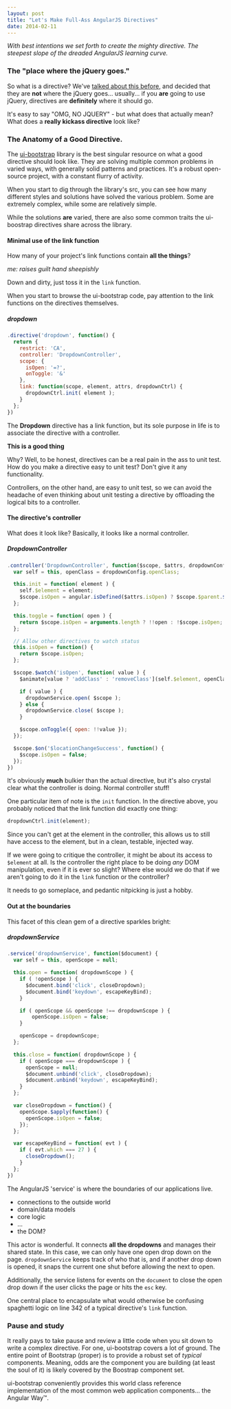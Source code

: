 ```yaml
---
layout: post
title: "Let's Make Full-Ass AngularJS Directives"
date: 2014-02-11
---
```


_With best intentions we set forth to create the mighty directive. The steepest slope of the dreaded AngularJS learning curve._

### The "place where the jQuery goes."

So what is a directive? We've [talked about this before](https://www.joelhooks.com/blog/2013/07/27/using-angularjs-stop-using-jquery-as-a-crutch/), and decided that they are **not** where the jQuery goes... usually... if you **are** going to use jQuery, directives are **definitely** where it should go.

It's easy to say "OMG, NO JQUERY" - but what does that actually mean? What does a **really kickass directive** look like?

### The Anatomy of a Good Directive.

The [ui-bootstrap](https://github.com/angular-ui/bootstrap) library is the best singular resource on what a good directive should look like. They are solving multiple common problems in varied ways, with generally solid patterns and practices. It's a robust open-source project, with a constant flurry of activity.

When you start to dig through the library's src, you can see how many different styles and solutions have solved the various problem. Some are extremely complex, while some are relatively simple.

While the solutions **are** varied, there are also some common traits the ui-boostrap directives share across the library.

#### Minimal use of the link function

How many of your project's link functions contain **all the things**?

_me: raises guilt hand sheepishly_

Down and dirty, just toss it in the `link` function.

When you start to browse the ui-bootstrap code, pay attention to the link functions on the directives themselves.

##### dropdown

```javascript
.directive('dropdown', function() {
  return {
    restrict: 'CA',
    controller: 'DropdownController',
    scope: {
      isOpen: '=?',
      onToggle: '&'
    },
    link: function(scope, element, attrs, dropdownCtrl) {
      dropdownCtrl.init( element );
    }
  };
})
```

The **Dropdown** directive has a link function, but its sole purpose in life is to associate the directive with a controller.

**This is a good thing**

Why? Well, to be honest, directives can be a real pain in the ass to unit test. How do you make a directive easy to unit test? Don't give it any functionality.

Controllers, on the other hand, are easy to unit test, so we can avoid the headache of even thinking about unit testing a directive by offloading the logical bits to a controller.

#### The directive's controller

What does it look like? Basically, it looks like a normal controller.

##### DropdownController

```javascript
.controller('DropdownController', function($scope, $attrs, dropdownConfig, dropdownService, $animate) {
  var self = this, openClass = dropdownConfig.openClass;

  this.init = function( element ) {
    self.$element = element;
    $scope.isOpen = angular.isDefined($attrs.isOpen) ? $scope.$parent.$eval($attrs.isOpen) : false;
  };

  this.toggle = function( open ) {
    return $scope.isOpen = arguments.length ? !!open : !$scope.isOpen;
  };

  // Allow other directives to watch status
  this.isOpen = function() {
    return $scope.isOpen;
  };

  $scope.$watch('isOpen', function( value ) {
    $animate[value ? 'addClass' : 'removeClass'](self.$element, openClass);

    if ( value ) {
      dropdownService.open( $scope );
    } else {
      dropdownService.close( $scope );
    }

    $scope.onToggle({ open: !!value });
  });

  $scope.$on('$locationChangeSuccess', function() {
    $scope.isOpen = false;
  });
})
```

It's obviously **much** bulkier than the actual directive, but it's also crystal clear what the controller is doing. Normal controller stuff!

One particular item of note is the `init` function. In the directive above, you probably noticed that the link function did exactly one thing:

```javascript
dropdownCtrl.init(element);
```

Since you can't get at the element in the controller, this allows us to still have access to the element, but in a clean, testable, injected way.

If we were going to critique the controller, it might be about its access to `$element` at all. Is the controller the right place to be doing _any_ DOM manipulation, even if it is ever so slight? Where else would we do that if we aren't going to do it in the `link` function or the controller?

It needs to go someplace, and pedantic nitpicking is just a hobby.

#### Out at the boundaries

This facet of this clean gem of a directive sparkles bright:

##### dropdownService

```javascript
.service('dropdownService', function($document) {
  var self = this, openScope = null;

  this.open = function( dropdownScope ) {
    if ( !openScope ) {
      $document.bind('click', closeDropdown);
      $document.bind('keydown', escapeKeyBind);
    }

    if ( openScope && openScope !== dropdownScope ) {
        openScope.isOpen = false;
    }

    openScope = dropdownScope;
  };

  this.close = function( dropdownScope ) {
    if ( openScope === dropdownScope ) {
      openScope = null;
      $document.unbind('click', closeDropdown);
      $document.unbind('keydown', escapeKeyBind);
    }
  };

  var closeDropdown = function() {
    openScope.$apply(function() {
      openScope.isOpen = false;
    });
  };

  var escapeKeyBind = function( evt ) {
    if ( evt.which === 27 ) {
      closeDropdown();
    }
  };
})
```

The AngularJS 'service' is where the boundaries of our applications live.

- connections to the outside world
- domain/data models
- core logic
- ...
- the DOM?

This actor is wonderful. It connects **all the dropdowns** and manages their shared state. In this case, we can only have one open drop down on the page. `dropdownService` keeps track of who that is, and if another drop down is opened, it snaps the current one shut before allowing the next to open.

Additionally, the service listens for events on the `document` to close the open drop down if the user clicks the page or hits the `esc` key.

One central place to encapsulate what would otherwise be confusing spaghetti logic on line 342 of a typical directive's `link` function.

### Pause and study

It really pays to take pause and review a little code when you sit down to write a complex directive. For one, ui-bootstrap covers a lot of ground. The entire point of Bootstrap (proper) is to provide a robust set of _typical_ components. Meaning, odds are the component you are building (at least the soul of it) is likely covered by the Boostrap component set.

ui-bootstrap conveniently provides this world class reference implementation of the most common web application components... the Angular Way™.
